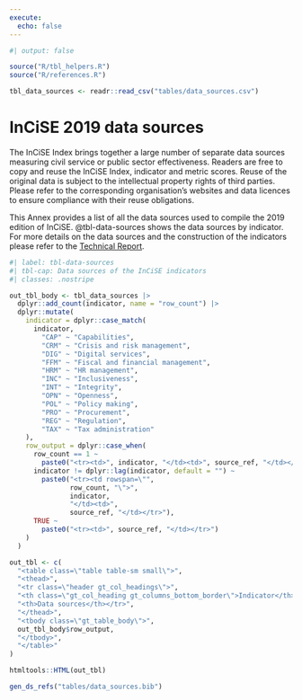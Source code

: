 ```yaml
---
execute:
  echo: false
---
```


```r
#| output: false

source("R/tbl_helpers.R")
source("R/references.R")

tbl_data_sources <- readr::read_csv("tables/data_sources.csv")

```

# InCiSE 2019 data sources {#sec-data-sources}

The InCiSE Index brings together a large number of separate data sources
measuring civil service or public sector effectiveness. Readers are free to
copy and reuse the InCiSE Index, indicator and metric scores. Reuse of the
original data is subject to the intellectual property rights of third parties.
Please refer to the corresponding organisation's websites and data licences to
ensure compliance with their reuse obligations.

This Annex provides a list of all the data sources used to compile the 2019
edition of InCiSE. @tbl-data-sources shows the data sources by indicator. For
more details on the data sources and the construction of the indicators please
refer to the [Technical Report](http://incise-project.github.io/incise2019-techreport/).

```r
#| label: tbl-data-sources
#| tbl-cap: Data sources of the InCiSE indicators
#| classes: .nostripe

out_tbl_body <- tbl_data_sources |>
  dplyr::add_count(indicator, name = "row_count") |>
  dplyr::mutate(
    indicator = dplyr::case_match(
      indicator,
        "CAP" ~ "Capabilities",
        "CRM" ~ "Crisis and risk management",
        "DIG" ~ "Digital services",
        "FFM" ~ "Fiscal and financial management",
        "HRM" ~ "HR management",
        "INC" ~ "Inclusiveness",
        "INT" ~ "Integrity",
        "OPN" ~ "Openness",
        "POL" ~ "Policy making",
        "PRO" ~ "Procurement",
        "REG" ~ "Regulation",
        "TAX" ~ "Tax administration"
    ),
    row_output = dplyr::case_when(
      row_count == 1 ~ 
        paste0("<tr><td>", indicator, "</td><td>", source_ref, "</td></tr>"),
      indicator != dplyr::lag(indicator, default = "") ~ 
        paste0("<tr><td rowspan=\"", 
               row_count, "\">", 
               indicator,
               "</td><td>",
               source_ref, "</td></tr>"),
      TRUE ~ 
        paste0("<tr><td>", source_ref, "</td></tr>")
    )
  )

out_tbl <- c(
  "<table class=\"table table-sm small\">",
  "<thead>",
  "<tr class=\"header gt_col_headings\">",
  "<th class=\"gt_col_heading gt_columns_bottom_border\">Indicator</th>",
  "<th>Data sources</th></tr>",
  "</thead>",
  "<tbody class=\"gt_table_body\">",
  out_tbl_body$row_output,
  "</tbody>",
  "</table>"
)

htmltools::HTML(out_tbl)

```

```r
gen_ds_refs("tables/data_sources.bib")
```
